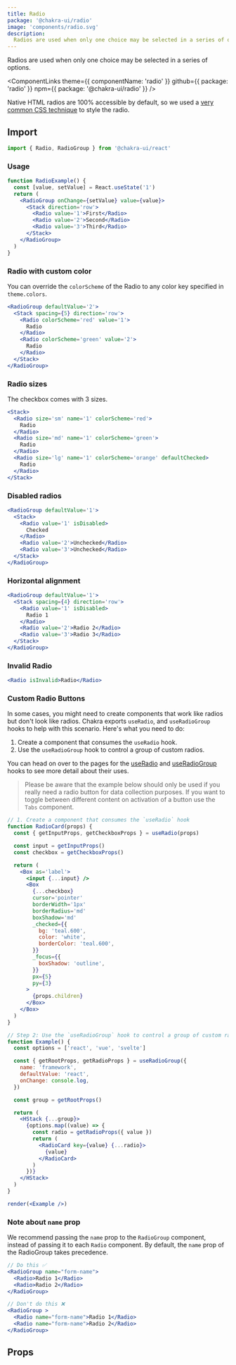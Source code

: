 ---
title: Radio
package: '@chakra-ui/radio'
image: 'components/radio.svg'
description:
  Radios are used when only one choice may be selected in a series of options.
---

Radios are used when only one choice may be selected in a series of options.

<ComponentLinks
  theme={{ componentName: 'radio' }}
  github={{ package: 'radio' }}
  npm={{ package: '@chakra-ui/radio' }}
/>

<carbon-ad></carbon-ad>

Native HTML radios are 100% accessible by default, so we used a
[very common CSS technique](https://dev.to/lkopacz/create-custom-keyboard-accessible-radio-buttons-22eh)
to style the radio.

## Import

```js
import { Radio, RadioGroup } from '@chakra-ui/react'
```

### Usage

```jsx
function RadioExample() {
  const [value, setValue] = React.useState('1')
  return (
    <RadioGroup onChange={setValue} value={value}>
      <Stack direction='row'>
        <Radio value='1'>First</Radio>
        <Radio value='2'>Second</Radio>
        <Radio value='3'>Third</Radio>
      </Stack>
    </RadioGroup>
  )
}
```

### Radio with custom color

You can override the `colorScheme` of the Radio to any color key specified in
`theme.colors`.

```jsx
<RadioGroup defaultValue='2'>
  <Stack spacing={5} direction='row'>
    <Radio colorScheme='red' value='1'>
      Radio
    </Radio>
    <Radio colorScheme='green' value='2'>
      Radio
    </Radio>
  </Stack>
</RadioGroup>
```

### Radio sizes

The checkbox comes with 3 sizes.

```jsx
<Stack>
  <Radio size='sm' name='1' colorScheme='red'>
    Radio
  </Radio>
  <Radio size='md' name='1' colorScheme='green'>
    Radio
  </Radio>
  <Radio size='lg' name='1' colorScheme='orange' defaultChecked>
    Radio
  </Radio>
</Stack>
```

### Disabled radios

```jsx
<RadioGroup defaultValue='1'>
  <Stack>
    <Radio value='1' isDisabled>
      Checked
    </Radio>
    <Radio value='2'>Unchecked</Radio>
    <Radio value='3'>Unchecked</Radio>
  </Stack>
</RadioGroup>
```

### Horizontal alignment

```jsx
<RadioGroup defaultValue='1'>
  <Stack spacing={4} direction='row'>
    <Radio value='1' isDisabled>
      Radio 1
    </Radio>
    <Radio value='2'>Radio 2</Radio>
    <Radio value='3'>Radio 3</Radio>
  </Stack>
</RadioGroup>
```

### Invalid Radio

```jsx
<Radio isInvalid>Radio</Radio>
```

### Custom Radio Buttons

In some cases, you might need to create components that work like radios but
don't look like radios. Chakra exports `useRadio`, and `useRadioGroup` hooks to
help with this scenario. Here's what you need to do:

1. Create a component that consumes the `useRadio` hook.
2. Use the `useRadioGroup` hook to control a group of custom radios.

You can head on over to the pages for the
[useRadio](https://chakra-ui.com/docs/styled-system/component-hooks/use-radio)
and
[useRadioGroup](https://chakra-ui.com/docs/styled-system/component-hooks/use-radio-group)
hooks to see more detail about their uses.

> Please be aware that the example below should only be used if you really need
> a radio button for data collection purposes. If you want to toggle between
> different content on activation of a button use the `Tabs` component.

```jsx manual=true
// 1. Create a component that consumes the `useRadio` hook
function RadioCard(props) {
  const { getInputProps, getCheckboxProps } = useRadio(props)

  const input = getInputProps()
  const checkbox = getCheckboxProps()

  return (
    <Box as='label'>
      <input {...input} />
      <Box
        {...checkbox}
        cursor='pointer'
        borderWidth='1px'
        borderRadius='md'
        boxShadow='md'
        _checked={{
          bg: 'teal.600',
          color: 'white',
          borderColor: 'teal.600',
        }}
        _focus={{
          boxShadow: 'outline',
        }}
        px={5}
        py={3}
      >
        {props.children}
      </Box>
    </Box>
  )
}

// Step 2: Use the `useRadioGroup` hook to control a group of custom radios.
function Example() {
  const options = ['react', 'vue', 'svelte']

  const { getRootProps, getRadioProps } = useRadioGroup({
    name: 'framework',
    defaultValue: 'react',
    onChange: console.log,
  })

  const group = getRootProps()

  return (
    <HStack {...group}>
      {options.map((value) => {
        const radio = getRadioProps({ value })
        return (
          <RadioCard key={value} {...radio}>
            {value}
          </RadioCard>
        )
      })}
    </HStack>
  )
}

render(<Example />)
```

### Note about `name` prop

We recommend passing the `name` prop to the `RadioGroup` component, instead of
passing it to each `Radio` component. By default, the `name` prop of the
RadioGroup takes precedence.

```jsx live=false
// Do this ✅
<RadioGroup name="form-name">
  <Radio>Radio 1</Radio>
  <Radio>Radio 2</Radio>
</RadioGroup>

// Don't do this ❌
<RadioGroup >
  <Radio name="form-name">Radio 1</Radio>
  <Radio name="form-name">Radio 2</Radio>
</RadioGroup>
```

## Props

<PropsTable of='Radio' />
